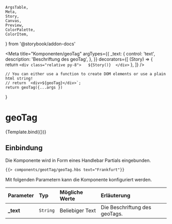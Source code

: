     ArgsTable,
    Meta,
    Story,
    Canvas,
    Preview,
    ColorPalette,
    ColorItem,
} from '@storybook/addon-docs'


<Meta
    title="Komponenten/geoTag"
    argTypes={{
        _text: {
            control: 'text',
            description: 'Beschriftung des geoTag',
        },
    }}
                decorators={[
        (Story) => {
            return `<div class="relative py-8">  
                ${Story()} 
                </div>`
        },
    ]}
/>

    // You can either use a function to create DOM elements or use a plain html string!
    // return `<div>${geoTag}</div>`;
    return geoTag({...args })
}

# geoTag

<Preview withToolbar>
    <Story
        name="Frankfurt"
        args={{
            _text: 'Frankfurt'
        }}
    >
        {Template.bind({})}
    </Story>
</Preview>

## Einbindung

Die Komponente wird in Form eines Handlebar Partials eingebunden.

```html
{{> components/geotTag/geoTag.hbs text="Frankfurt"}}
```

Mit folgenden Parametern kann die Komponente konfiguriert werden.

| Parameter  | Typ      | Mögliche Werte                                                                                                                                                                                                                                                     | Erläuterung                                      |
| :--------- | :------- | :----------------------------------------------------------------------------------------------------------------------------------------------------------------------------------------------------------------------------------------------------------------- | :----------------------------------------------- |
| **\_text** | `String` | Beliebiger Text                                                                                                                                                                                                                                                    | Die Beschriftung des geoTags.                    |
